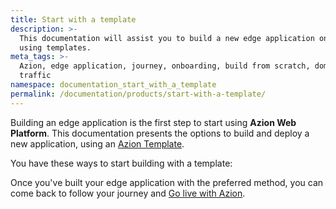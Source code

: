 ```yaml
---
title: Start with a template
description: >-
  This documentation will assist you to build a new edge application on Azion
  using templates.
meta_tags: >-
  Azion, edge application, journey, onboarding, build from scratch, domain,
  traffic
namespace: documentation_start_with_a_template
permalink: /documentation/products/start-with-a-template/
---
```



Building an edge application is the first step to start using **Azion Web Platform**. This documentation presents the options to build and deploy a new application, using an [Azion Template](/en/documentation/products/marketplace/templates/).

You have these ways to start building with a template:

<LinkButton link="/en/documentation/products/use-a-template-via-azion-console/" label="Via Azion Console" severity="secondary" />
<LinkButton link="/en/documentation/products/azion-cli/create-application/" label="Via Azion CLI" severity="secondary" /> 



Once you've built your edge application with the preferred method, you can come back to follow your journey and [Go live with Azion](/en/documentation/products/go-live-with-azion/).


